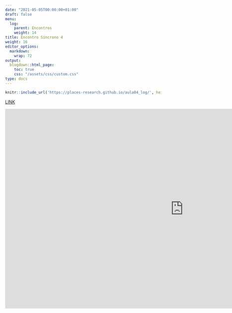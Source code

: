 ```yaml
---
date: "2021-05-05T00:00:00+01:00"
draft: false
menu:
  log:
    parent: Encontros
    weight: 14
title: Encontro Síncrono 4
weight: 16
editor_options: 
  markdown: 
    wrap: 72
output: 
  blogdown::html_page:
    toc: true
    css: "/assets/css/custom.css"
type: docs
---
```



```r
knitr::include_url('https://places-research.github.io/aula04_log/', height = "400px")
```

[LINK](https://places-research.github.io/aula04_log/)


<iframe width="1147" height="645" src="https://www.youtube.com/embed/_FjI72XKRKs" title="YouTube video player" frameborder="0" allow="accelerometer; autoplay; clipboard-write; encrypted-media; gyroscope; picture-in-picture" allowfullscreen></iframe>